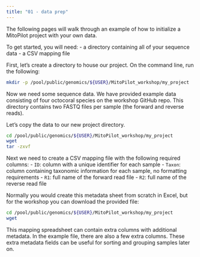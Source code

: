 ```yaml
---
title: "01 - data prep"
---
```


The following pages will walk through an example of how to initialize a MitoPilot project with your own data.

To get started, you will need:
- a directory containing all of your sequence data
- a CSV mapping file

First, let's create a directory to house our project. On the command line, run the following:

```bash
mkdir -p /pool/public/genomics/${USER}/MitoPilot_workshop/my_project
```

Now we need some sequence data. 
We have provided example data consisting of four octocoral species on the workshop GitHub repo.
This directory contains two FASTQ files per sample (the forward and reverse reads).

Let's copy the data to our new project directory.

```bash
cd /pool/public/genomics/${USER}/MitoPilot_workshop/my_project
wget 
tar -zxvf 
```

Next we need to create a CSV mapping file with the following required columns:
- `ID`: column with a unique identifier for each sample
- `Taxon`: column containing taxonomic information for each sample, no formatting requirements
- `R1`: full name of the forward read file
- `R2`: full name of the reverse read file

Normally you would create this metadata sheet from scratch in Excel, but for the workshop you can download the provided file:
```bash
cd /pool/public/genomics/${USER}/MitoPilot_workshop/my_project
wget 
```

This mapping spreadsheet can contain extra columns with additional metadata. 
In the example file, there are also a few extra columns.
These extra metadata fields can be useful for sorting and grouping samples later on.